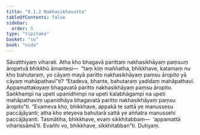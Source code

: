 ```yaml
---
title: "9.1.2 Nakhasikhasutta"
tableOfContents: false
sidebar:
  order: 5
type: "tipitaka"
basket: "su"
book: "nida"
---
```



<DynamicBreadcrumb />

<Division number="224" book="nida">

<Paragraph number="1214" book="nida">
Sāvatthiyaṃ viharati. Atha kho bhagavā parittaṃ nakhasikhāyaṃ paṃsuṃ āropetvā bhikkhū āmantesi—  “taṃ kiṃ maññatha, bhikkhave, katamaṃ nu kho bahutaraṃ, yo cāyaṃ mayā paritto nakhasikhāyaṃ paṃsu āropito yā cāyaṃ mahāpathavī”ti? “Etadeva, bhante, bahutaraṃ yadidaṃ mahāpathavī. Appamattakoyaṃ bhagavatā paritto nakhasikhāyaṃ paṃsu āropito. Saṅkhampi na upeti upanidhimpi na upeti kalabhāgampi na upeti mahāpathaviṃ upanidhāya bhagavatā paritto nakhasikhāyaṃ paṃsu āropito”ti. “Evameva kho, bhikkhave, appakā te sattā ye manussesu paccājāyanti; atha kho eteyeva bahutarā sattā ye aññatra manussehi paccājāyanti. Tasmātiha, bhikkhave, evaṃ sikkhitabbaṃ—  ‘appamattā viharissāmā’ti. Evañhi vo, bhikkhave, sikkhitabban”ti.

</Paragraph>
</Division>

<Paragraph number="1215" type="center" book="nida">
Dutiyaṃ.
</Paragraph>